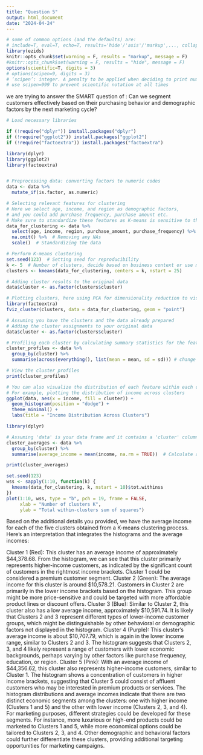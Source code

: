 ```yaml
---
title: "Question 5"
output: html_document
date: "2024-04-24"
---
```

```r
# some of common options (and the defaults) are: 
# include=T, eval=T, echo=T, results='hide'/'asis'/'markup',..., collapse=F, warning=T, message=T, error=T, cache=T, fig.width=6, fig.height=4, fig.dim=c(6,4) #inches, fig.align='left'/'center','right', 
library(ezids)
knitr::opts_chunk$set(warning = F, results = "markup", message = F)
#knitr::opts_chunk$set(warning = F, results = "hide", message = F)
options(scientific=T, digits = 3) 
# options(scipen=9, digits = 3) 
# ‘scipen’: integer. A penalty to be applied when deciding to print numeric values in fixed or exponential notation.  Positive values bias towards fixed and negative towards scientific notation: fixed notation will be preferred unless it is more than ‘scipen’ digits wider.
# use scipen=999 to prevent scientific notation at all times
```

we are trying to answer the SMART question of : Can we segment customers effectively based on their purchasing behavior and demographic factors by the next marketing cycle?

```r
# Load necessary libraries

if (!require("dplyr")) install.packages("dplyr")
if (!require("ggplot2")) install.packages("ggplot2")
if (!require("factoextra")) install.packages("factoextra")

library(dplyr)
library(ggplot2)
library(factoextra)


# Preprocessing data: converting factors to numeric codes
data <- data %>%
  mutate_if(is.factor, as.numeric)

# Selecting relevant features for clustering
# Here we select age, income, and region as demographic factors,
# and you could add purchase frequency, purchase amount etc.
# Make sure to standardize these features as K-means is sensitive to the scale of the data
data_for_clustering <- data %>%
  select(age, income, region, purchase_amount, purchase_frequency) %>%
  na.omit() %>%  # Removing any NAs
  scale()  # Standardizing the data

# Perform K-means clustering
set.seed(123)  # Setting seed for reproducibility
k <- 5  # Number of clusters, decide based on business context or use methods like Elbow method to find optimal k
clusters <- kmeans(data_for_clustering, centers = k, nstart = 25)

# Adding cluster results to the original data
data$cluster <- as.factor(clusters$cluster)

# Plotting clusters, here using PCA for dimensionality reduction to visualize in 2D
library(factoextra)
fviz_cluster(clusters, data = data_for_clustering, geom = "point")


```
```r
# Assuming you have the clusters and the data already prepared
# Adding the cluster assignments to your original data
data$cluster <- as.factor(clusters$cluster)

# Profiling each cluster by calculating summary statistics for the features
cluster_profiles <- data %>%
  group_by(cluster) %>%
  summarise(across(everything(), list(mean = mean, sd = sd))) # change 'everything()' if you have non-numeric columns

# View the cluster profiles
print(cluster_profiles)

# You can also visualize the distribution of each feature within each cluster
# For example, plotting the distribution of income across clusters
ggplot(data, aes(x = income, fill = cluster)) +
  geom_histogram(position = "dodge") +
  theme_minimal() +
  labs(title = "Income Distribution Across Clusters")


```

```r
library(dplyr)

# Assuming 'data' is your data frame and it contains a 'cluster' column from K-means
cluster_averages <- data %>%
  group_by(cluster) %>%
  summarise(average_income = mean(income, na.rm = TRUE))  # Calculate average income for each cluster

print(cluster_averages)


```

```r
set.seed(123)
wss <- sapply(1:10, function(k) {
  kmeans(data_for_clustering, k, nstart = 10)$tot.withinss
})
plot(1:10, wss, type = "b", pch = 19, frame = FALSE, 
     xlab = "Number of clusters K", 
     ylab = "Total within-clusters sum of squares")

```
Based on the additional details you provided, we have the average income for each of the five clusters obtained from a K-means clustering process. Here’s an interpretation that integrates the histograms and the average incomes:

Cluster 1 (Red): This cluster has an average income of approximately $44,378.68. From the histogram, we can see that this cluster primarily represents higher-income customers, as indicated by the significant count of customers in the rightmost income brackets. Cluster 1 could be considered a premium customer segment.
Cluster 2 (Green): The average income for this cluster is around $10,578.21. Customers in Cluster 2 are primarily in the lower income brackets based on the histogram. This group might be more price-sensitive and could be targeted with more affordable product lines or discount offers.
Cluster 3 (Blue): Similar to Cluster 2, this cluster also has a low average income, approximately $10,591.74. It is likely that Clusters 2 and 3 represent different types of lower-income customer groups, which might be distinguishable by other behavioral or demographic factors not displayed in the histogram.
Cluster 4 (Purple): This cluster's average income is about $10,707.79, which is again in the lower income range, similar to Clusters 2 and 3. The histogram suggests that Clusters 2, 3, and 4 likely represent a range of customers with lower economic backgrounds, perhaps varying by other factors like purchase frequency, education, or region.
Cluster 5 (Pink): With an average income of $44,356.62, this cluster also represents higher-income customers, similar to Cluster 1. The histogram shows a concentration of customers in higher income brackets, suggesting that Cluster 5 could consist of affluent customers who may be interested in premium products or services.
The histogram distributions and average incomes indicate that there are two distinct economic segments among the clusters: one with higher income (Clusters 1 and 5) and the other with lower income (Clusters 2, 3, and 4). For marketing purposes, different strategies could be developed for these segments. For instance, more luxurious or high-end products could be marketed to Clusters 1 and 5, while more economical options could be tailored to Clusters 2, 3, and 4. Other demographic and behavioral factors could further differentiate these clusters, providing additional targeting opportunities for marketing campaigns.

